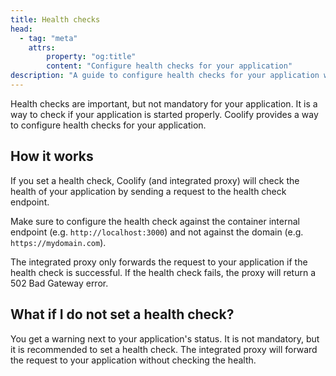 ```yaml
---
title: Health checks
head:
  - tag: "meta"
    attrs:
        property: "og:title"
        content: "Configure health checks for your application"
description: "A guide to configure health checks for your application with Coolify."
---
```


Health checks are important, but not mandatory for your application. It is a way to check if your application is started properly. Coolify provides a way to configure health checks for your application.

## How it works

If you set a health check, Coolify (and integrated proxy) will check the health of your application by sending a request to the health check endpoint.

Make sure to configure the health check against the container internal endpoint (e.g. `http://localhost:3000`) and not against the domain (e.g. `https://mydomain.com`).

The integrated proxy only forwards the request to your application if the health check is successful. If the health check fails, the proxy will return a 502 Bad Gateway error.

## What if I do not set a health check?

You get a warning next to your application's status. It is not mandatory, but it is recommended to set a health check.
The integrated proxy will forward the request to your application without checking the health.
